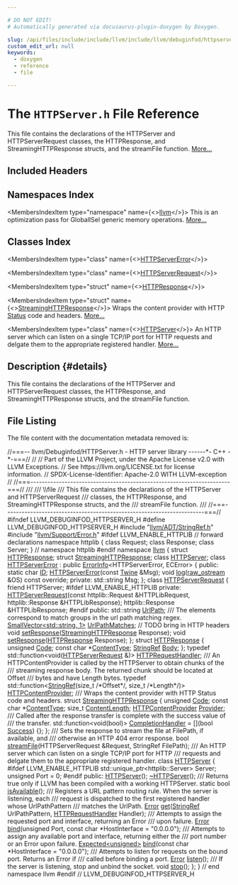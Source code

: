 ```yaml
---

# DO NOT EDIT!
# Automatically generated via docusaurus-plugin-doxygen by Doxygen.

slug: /api/files/include/include/llvm/include/llvm/debuginfod/httpserver-h
custom_edit_url: null
keywords:
  - doxygen
  - reference
  - file

---
```





# The `HTTPServer.h` File Reference

<DoxygenPage pluginConfig={pluginConfig}>

This file contains the declarations of the HTTPServer and HTTPServerRequest classes, the HTTPResponse, and StreamingHTTPResponse structs, and the streamFile function. <a href="#details">More...</a>

## Included Headers

<IncludesList>
<IncludesListItem
  filePath="llvm/ADT/StringRef.h"
  permalink="/docs/api/files/include/include/llvm/include/llvm/adt/stringref-h"
  isLocal="true" />
<IncludesListItem
  filePath="llvm/Support/Error.h"
  permalink="/docs/api/files/include/include/llvm/include/llvm/support/error-h"
  isLocal="true" />
</IncludesList>

## Namespaces Index

<MembersIndex>

<MembersIndexItem
  type="namespace"
  name={<><a href="/docs/api/namespaces/llvm">llvm</a></>}>
This is an optimization pass for GlobalISel generic memory operations. <a href="/docs/api/namespaces/llvm/#details">More...</a>
</MembersIndexItem>

</MembersIndex>

## Classes Index

<MembersIndex>

<MembersIndexItem
  type="class"
  name={<><a href="/docs/api/classes/llvm/httpservererror">HTTPServerError</a></>}>
</MembersIndexItem>

<MembersIndexItem
  type="class"
  name={<><a href="/docs/api/classes/llvm/httpserverrequest">HTTPServerRequest</a></>}>
</MembersIndexItem>

<MembersIndexItem
  type="struct"
  name={<><a href="/docs/api/structs/llvm/httpresponse">HTTPResponse</a></>}>
</MembersIndexItem>

<MembersIndexItem
  type="struct"
  name={<><a href="/docs/api/structs/llvm/streaminghttpresponse">StreamingHTTPResponse</a></>}>
Wraps the content provider with HTTP <a href="/docs/api/structs/status">Status</a> code and headers. <a href="/docs/api/structs/llvm/streaminghttpresponse/#details">More...</a>
</MembersIndexItem>

<MembersIndexItem
  type="class"
  name={<><a href="/docs/api/classes/llvm/httpserver">HTTPServer</a></>}>
An HTTP server which can listen on a single TCP/IP port for HTTP requests and delgate them to the appropriate registered handler. <a href="/docs/api/classes/llvm/httpserver/#details">More...</a>
</MembersIndexItem>

</MembersIndex>

## Description {#details}

This file contains the declarations of the HTTPServer and HTTPServerRequest classes, the HTTPResponse, and StreamingHTTPResponse structs, and the streamFile function.

## File Listing

The file content with the documentation metadata removed is:

<ProgramListing>

<Link id="l00001" /><CodeLine lineNumber="1"><Highlight kind="comment">//===-- llvm/Debuginfod/HTTPServer.h - HTTP server library ------&#42;- C++ -&#42;-===//</Highlight><Highlight kind="normal"></Highlight></CodeLine>
<Link id="l00002" /><CodeLine lineNumber="2"><Highlight kind="normal"></Highlight><Highlight kind="comment">//</Highlight><Highlight kind="normal"></Highlight></CodeLine>
<Link id="l00003" /><CodeLine lineNumber="3"><Highlight kind="normal"></Highlight><Highlight kind="comment">// Part of the LLVM Project, under the Apache License v2.0 with LLVM Exceptions.</Highlight><Highlight kind="normal"></Highlight></CodeLine>
<Link id="l00004" /><CodeLine lineNumber="4"><Highlight kind="normal"></Highlight><Highlight kind="comment">// See https://llvm.org/LICENSE.txt for license information.</Highlight><Highlight kind="normal"></Highlight></CodeLine>
<Link id="l00005" /><CodeLine lineNumber="5"><Highlight kind="normal"></Highlight><Highlight kind="comment">// SPDX-License-Identifier: Apache-2.0 WITH LLVM-exception</Highlight><Highlight kind="normal"></Highlight></CodeLine>
<Link id="l00006" /><CodeLine lineNumber="6"><Highlight kind="normal"></Highlight><Highlight kind="comment">//</Highlight><Highlight kind="normal"></Highlight></CodeLine>
<Link id="l00007" /><CodeLine lineNumber="7"><Highlight kind="normal"></Highlight><Highlight kind="comment">//===----------------------------------------------------------------------===//</Highlight><Highlight kind="comment"></Highlight></CodeLine>
<Link id="l00008" /><CodeLine lineNumber="8"><Highlight kind="comment">///</Highlight></CodeLine>
<Link id="l00009" /><CodeLine lineNumber="9"><Highlight kind="comment">/// \\file</Highlight></CodeLine>
<Link id="l00010" /><CodeLine lineNumber="10"><Highlight kind="comment">/// This file contains the declarations of the HTTPServer and HTTPServerRequest</Highlight></CodeLine>
<Link id="l00011" /><CodeLine lineNumber="11"><Highlight kind="comment">/// classes, the HTTPResponse, and StreamingHTTPResponse structs, and the</Highlight></CodeLine>
<Link id="l00012" /><CodeLine lineNumber="12"><Highlight kind="comment">/// streamFile function.</Highlight></CodeLine>
<Link id="l00013" /><CodeLine lineNumber="13"><Highlight kind="comment">///</Highlight><Highlight kind="normal"></Highlight></CodeLine>
<Link id="l00014" /><CodeLine lineNumber="14"><Highlight kind="normal"></Highlight><Highlight kind="comment">//===----------------------------------------------------------------------===//</Highlight><Highlight kind="normal"></Highlight></CodeLine>
<Link id="l00015" /><CodeLine lineNumber="15"><Highlight kind="normal"></Highlight></CodeLine>
<Link id="l00016" /><CodeLine lineNumber="16"><Highlight kind="normal"></Highlight><Highlight kind="preprocessor">#ifndef LLVM&#95;DEBUGINFOD&#95;HTTPSERVER&#95;H</Highlight><Highlight kind="normal"></Highlight></CodeLine>
<Link id="l00017" /><CodeLine lineNumber="17"><Highlight kind="normal"></Highlight><Highlight kind="preprocessor">#define LLVM&#95;DEBUGINFOD&#95;HTTPSERVER&#95;H</Highlight><Highlight kind="normal"></Highlight></CodeLine>
<Link id="l00018" /><CodeLine lineNumber="18"><Highlight kind="normal"></Highlight></CodeLine>
<Link id="l00019" /><CodeLine lineNumber="19"><Highlight kind="normal"></Highlight><Highlight kind="preprocessor">#include &quot;<a href="/docs/api/files/include/include/llvm/include/llvm/adt/stringref-h">llvm/ADT/StringRef.h</a>&quot;</Highlight><Highlight kind="normal"></Highlight></CodeLine>
<Link id="l00020" /><CodeLine lineNumber="20"><Highlight kind="normal"></Highlight><Highlight kind="preprocessor">#include &quot;<a href="/docs/api/files/include/include/llvm/include/llvm/support/error-h">llvm/Support/Error.h</a>&quot;</Highlight><Highlight kind="normal"></Highlight></CodeLine>
<Link id="l00021" /><CodeLine lineNumber="21"><Highlight kind="normal"></Highlight></CodeLine>
<Link id="l00022" /><CodeLine lineNumber="22"><Highlight kind="normal"></Highlight><Highlight kind="preprocessor">#ifdef LLVM&#95;ENABLE&#95;HTTPLIB</Highlight><Highlight kind="normal"></Highlight></CodeLine>
<Link id="l00023" /><CodeLine lineNumber="23"><Highlight kind="normal"></Highlight><Highlight kind="comment">// forward declarations</Highlight><Highlight kind="normal"></Highlight></CodeLine>
<Link id="l00024" /><CodeLine lineNumber="24"><Highlight kind="normal"></Highlight><Highlight kind="keyword">namespace </Highlight><Highlight kind="normal">httplib &#123;</Highlight></CodeLine>
<Link id="l00025" /><CodeLine lineNumber="25"><Highlight kind="normal"></Highlight><Highlight kind="keyword">class </Highlight><Highlight kind="normal">Request;</Highlight></CodeLine>
<Link id="l00026" /><CodeLine lineNumber="26"><Highlight kind="normal"></Highlight><Highlight kind="keyword">class </Highlight><Highlight kind="normal">Response;</Highlight></CodeLine>
<Link id="l00027" /><CodeLine lineNumber="27"><Highlight kind="normal"></Highlight><Highlight kind="keyword">class </Highlight><Highlight kind="normal">Server;</Highlight></CodeLine>
<Link id="l00028" /><CodeLine lineNumber="28"><Highlight kind="normal">&#125; </Highlight><Highlight kind="comment">// namespace httplib</Highlight><Highlight kind="normal"></Highlight></CodeLine>
<Link id="l00029" /><CodeLine lineNumber="29"><Highlight kind="normal"></Highlight><Highlight kind="preprocessor">#endif</Highlight><Highlight kind="normal"></Highlight></CodeLine>
<Link id="l00030" /><CodeLine lineNumber="30"><Highlight kind="normal"></Highlight></CodeLine>
<Link id="l00031" /><CodeLine lineNumber="31"><Highlight kind="normal"></Highlight><Highlight kind="keyword">namespace </Highlight><Highlight kind="normal"><a href="/docs/api/namespaces/llvm">llvm</a> &#123;</Highlight></CodeLine>
<Link id="l00032" /><CodeLine lineNumber="32"><Highlight kind="normal"></Highlight></CodeLine>
<Link id="l00033" /><CodeLine lineNumber="33"><Highlight kind="normal"></Highlight><Highlight kind="keyword">struct </Highlight><Highlight kind="normal"><a href="/docs/api/structs/llvm/httpresponse">HTTPResponse</a>;</Highlight></CodeLine>
<Link id="l00034" /><CodeLine lineNumber="34"><Highlight kind="normal"></Highlight><Highlight kind="keyword">struct </Highlight><Highlight kind="normal"><a href="/docs/api/structs/llvm/streaminghttpresponse">StreamingHTTPResponse</a>;</Highlight></CodeLine>
<Link id="l00035" /><CodeLine lineNumber="35"><Highlight kind="normal"></Highlight><Highlight kind="keyword">class </Highlight><Highlight kind="normal"><a href="/docs/api/classes/llvm/httpserver">HTTPServer</a>;</Highlight></CodeLine>
<Link id="l00036" /><CodeLine lineNumber="36"><Highlight kind="normal"></Highlight></CodeLine>
<Link id="l00037" /><CodeLine lineNumber="37" lineLink="/docs/api/classes/llvm/httpservererror"><Highlight kind="normal"></Highlight><Highlight kind="keyword">class </Highlight><Highlight kind="normal"><a href="/docs/api/classes/llvm/httpservererror/#a699d2418d2f36c113d50c59e8a14e287">HTTPServerError</a> : </Highlight><Highlight kind="keyword">public</Highlight><Highlight kind="normal"> <a href="/docs/api/classes/llvm/errorinfo">ErrorInfo</a>&lt;HTTPServerError, ECError&gt; &#123;</Highlight></CodeLine>
<Link id="l00038" /><CodeLine lineNumber="38"><Highlight kind="normal"></Highlight><Highlight kind="keyword">public</Highlight><Highlight kind="normal">:</Highlight></CodeLine>
<Link id="l00039" /><CodeLine lineNumber="39" lineLink="/docs/api/classes/llvm/httpservererror/#a96c18824ef8a11bb1035b3d52e79fe7b"><Highlight kind="normal">  </Highlight><Highlight kind="keyword">static</Highlight><Highlight kind="normal"> </Highlight><Highlight kind="keywordtype">char</Highlight><Highlight kind="normal"> <a href="/docs/api/classes/llvm/httpservererror/#a96c18824ef8a11bb1035b3d52e79fe7b">ID</a>;</Highlight></CodeLine>
<Link id="l00040" /><CodeLine lineNumber="40"><Highlight kind="normal">  <a href="/docs/api/classes/llvm/httpservererror/#a699d2418d2f36c113d50c59e8a14e287">HTTPServerError</a>(</Highlight><Highlight kind="keyword">const</Highlight><Highlight kind="normal"> <a href="/docs/api/classes/llvm/twine">Twine</a> &amp;Msg);</Highlight></CodeLine>
<Link id="l00041" /><CodeLine lineNumber="41"><Highlight kind="normal">  </Highlight><Highlight kind="keywordtype">void</Highlight><Highlight kind="normal"> <a href="/docs/api/classes/llvm/httpservererror/#a70fb08bd9ee431e69222fe4df5baa8e7">log</a>(<a href="/docs/api/classes/llvm/raw-ostream">raw&#95;ostream</a> &amp;OS) </Highlight><Highlight kind="keyword">const override</Highlight><Highlight kind="normal">;</Highlight></CodeLine>
<Link id="l00042" /><CodeLine lineNumber="42"><Highlight kind="normal"></Highlight></CodeLine>
<Link id="l00043" /><CodeLine lineNumber="43"><Highlight kind="normal"></Highlight><Highlight kind="keyword">private</Highlight><Highlight kind="normal">:</Highlight></CodeLine>
<Link id="l00044" /><CodeLine lineNumber="44"><Highlight kind="normal">  std::string Msg;</Highlight></CodeLine>
<Link id="l00045" /><CodeLine lineNumber="45"><Highlight kind="normal">&#125;;</Highlight></CodeLine>
<Link id="l00046" /><CodeLine lineNumber="46"><Highlight kind="normal"></Highlight></CodeLine>
<Link id="l00047" /><CodeLine lineNumber="47" lineLink="/docs/api/classes/llvm/httpserverrequest"><Highlight kind="normal"></Highlight><Highlight kind="keyword">class </Highlight><Highlight kind="normal"><a href="/docs/api/classes/llvm/httpserverrequest">HTTPServerRequest</a> &#123;</Highlight></CodeLine>
<Link id="l00048" /><CodeLine lineNumber="48"><Highlight kind="normal">  </Highlight><Highlight kind="keyword">friend</Highlight><Highlight kind="normal"> HTTPServer;</Highlight></CodeLine>
<Link id="l00049" /><CodeLine lineNumber="49"><Highlight kind="normal"></Highlight></CodeLine>
<Link id="l00050" /><CodeLine lineNumber="50"><Highlight kind="normal"></Highlight><Highlight kind="preprocessor">#ifdef LLVM&#95;ENABLE&#95;HTTPLIB</Highlight><Highlight kind="normal"></Highlight></CodeLine>
<Link id="l00051" /><CodeLine lineNumber="51"><Highlight kind="normal"></Highlight><Highlight kind="keyword">private</Highlight><Highlight kind="normal">:</Highlight></CodeLine>
<Link id="l00052" /><CodeLine lineNumber="52"><Highlight kind="normal">  <a href="/docs/api/classes/llvm/httpserverrequest">HTTPServerRequest</a>(</Highlight><Highlight kind="keyword">const</Highlight><Highlight kind="normal"> httplib::Request &amp;HTTPLibRequest,</Highlight></CodeLine>
<Link id="l00053" /><CodeLine lineNumber="53"><Highlight kind="normal">                    httplib::Response &amp;HTTPLibResponse);</Highlight></CodeLine>
<Link id="l00054" /><CodeLine lineNumber="54"><Highlight kind="normal">  httplib::Response &amp;HTTPLibResponse;</Highlight></CodeLine>
<Link id="l00055" /><CodeLine lineNumber="55"><Highlight kind="normal"></Highlight><Highlight kind="preprocessor">#endif</Highlight><Highlight kind="normal"></Highlight></CodeLine>
<Link id="l00056" /><CodeLine lineNumber="56"><Highlight kind="normal"></Highlight></CodeLine>
<Link id="l00057" /><CodeLine lineNumber="57"><Highlight kind="normal"></Highlight><Highlight kind="keyword">public</Highlight><Highlight kind="normal">:</Highlight></CodeLine>
<Link id="l00058" /><CodeLine lineNumber="58" lineLink="/docs/api/classes/llvm/httpserverrequest/#a03eafe444d9ad3af469954d86c895d7e"><Highlight kind="normal">  std::string <a href="/docs/api/classes/llvm/httpserverrequest/#a03eafe444d9ad3af469954d86c895d7e">UrlPath</a>;</Highlight><Highlight kind="comment"></Highlight></CodeLine>
<Link id="l00059" /><CodeLine lineNumber="59"><Highlight kind="comment">  /// The elements correspond to match groups in the url path matching regex.</Highlight><Highlight kind="normal"></Highlight></CodeLine>
<Link id="l00060" /><CodeLine lineNumber="60" lineLink="/docs/api/classes/llvm/httpserverrequest/#ac717be77374df8d58d536f70879b405c"><Highlight kind="normal">  <a href="/docs/api/classes/llvm/smallvector">SmallVector&lt;std::string, 1&gt;</a> <a href="/docs/api/classes/llvm/httpserverrequest/#ac717be77374df8d58d536f70879b405c">UrlPathMatches</a>;</Highlight></CodeLine>
<Link id="l00061" /><CodeLine lineNumber="61"><Highlight kind="normal"></Highlight></CodeLine>
<Link id="l00062" /><CodeLine lineNumber="62"><Highlight kind="normal">  </Highlight><Highlight kind="comment">// TODO bring in HTTP headers</Highlight><Highlight kind="normal"></Highlight></CodeLine>
<Link id="l00063" /><CodeLine lineNumber="63"><Highlight kind="normal"></Highlight></CodeLine>
<Link id="l00064" /><CodeLine lineNumber="64"><Highlight kind="normal">  </Highlight><Highlight kind="keywordtype">void</Highlight><Highlight kind="normal"> <a href="/docs/api/classes/llvm/httpserverrequest/#a9c4103690fe948aafa737b096a31501a">setResponse</a>(<a href="/docs/api/structs/llvm/streaminghttpresponse">StreamingHTTPResponse</a> Response);</Highlight></CodeLine>
<Link id="l00065" /><CodeLine lineNumber="65"><Highlight kind="normal">  </Highlight><Highlight kind="keywordtype">void</Highlight><Highlight kind="normal"> <a href="/docs/api/classes/llvm/httpserverrequest/#a9c4103690fe948aafa737b096a31501a">setResponse</a>(<a href="/docs/api/structs/llvm/httpresponse">HTTPResponse</a> Response);</Highlight></CodeLine>
<Link id="l00066" /><CodeLine lineNumber="66"><Highlight kind="normal">&#125;;</Highlight></CodeLine>
<Link id="l00067" /><CodeLine lineNumber="67"><Highlight kind="normal"></Highlight></CodeLine>
<Link id="l00068" /><CodeLine lineNumber="68" lineLink="/docs/api/structs/llvm/httpresponse"><Highlight kind="normal"></Highlight><Highlight kind="keyword">struct </Highlight><Highlight kind="normal"><a href="/docs/api/structs/llvm/httpresponse">HTTPResponse</a> &#123;</Highlight></CodeLine>
<Link id="l00069" /><CodeLine lineNumber="69" lineLink="/docs/api/structs/llvm/httpresponse/#afe52333ad78c2469a1595ce6f0688996"><Highlight kind="normal">  </Highlight><Highlight kind="keywordtype">unsigned</Highlight><Highlight kind="normal"> <a href="/docs/api/structs/llvm/httpresponse/#afe52333ad78c2469a1595ce6f0688996">Code</a>;</Highlight></CodeLine>
<Link id="l00070" /><CodeLine lineNumber="70" lineLink="/docs/api/structs/llvm/httpresponse/#a7836efd5399c7508e776de141a5bc6b9"><Highlight kind="normal">  </Highlight><Highlight kind="keyword">const</Highlight><Highlight kind="normal"> </Highlight><Highlight kind="keywordtype">char</Highlight><Highlight kind="normal"> &#42;<a href="/docs/api/structs/llvm/httpresponse/#a7836efd5399c7508e776de141a5bc6b9">ContentType</a>;</Highlight></CodeLine>
<Link id="l00071" /><CodeLine lineNumber="71" lineLink="/docs/api/structs/llvm/httpresponse/#a885a0e8041b6e435881acf183ca088b6"><Highlight kind="normal">  <a href="/docs/api/classes/llvm/stringref">StringRef</a> <a href="/docs/api/structs/llvm/httpresponse/#a885a0e8041b6e435881acf183ca088b6">Body</a>;</Highlight></CodeLine>
<Link id="l00072" /><CodeLine lineNumber="72"><Highlight kind="normal">&#125;;</Highlight></CodeLine>
<Link id="l00073" /><CodeLine lineNumber="73"><Highlight kind="normal"></Highlight></CodeLine>
<Link id="l00074" /><CodeLine lineNumber="74" lineLink="/docs/api/namespaces/llvm/#a484725ce6bbff0f1751423cac5f22370"><Highlight kind="normal"></Highlight><Highlight kind="keyword">typedef</Highlight><Highlight kind="normal"> std::function&lt;void(<a href="/docs/api/classes/llvm/httpserverrequest">HTTPServerRequest</a> &amp;)&gt; <a href="/docs/api/namespaces/llvm/#a484725ce6bbff0f1751423cac5f22370">HTTPRequestHandler</a>;</Highlight></CodeLine>
<Link id="l00075" /><CodeLine lineNumber="75"><Highlight kind="normal"></Highlight><Highlight kind="comment"></Highlight></CodeLine>
<Link id="l00076" /><CodeLine lineNumber="76"><Highlight kind="comment">/// An HTTPContentProvider is called by the HTTPServer to obtain chunks of the</Highlight></CodeLine>
<Link id="l00077" /><CodeLine lineNumber="77"><Highlight kind="comment">/// streaming response body. The returned chunk should be located at Offset</Highlight></CodeLine>
<Link id="l00078" /><CodeLine lineNumber="78"><Highlight kind="comment">/// bytes and have Length bytes.</Highlight><Highlight kind="normal"></Highlight></CodeLine>
<Link id="l00079" /><CodeLine lineNumber="79"><Highlight kind="normal"></Highlight><Highlight kind="keyword">typedef</Highlight><Highlight kind="normal"> std::function&lt;<a href="/docs/api/classes/llvm/stringref">StringRef</a>(</Highlight><Highlight kind="keywordtype">size&#95;t</Highlight><Highlight kind="normal"> </Highlight><Highlight kind="comment">/&#42;Offset&#42;/</Highlight><Highlight kind="normal">, </Highlight><Highlight kind="keywordtype">size&#95;t</Highlight><Highlight kind="normal"> </Highlight><Highlight kind="comment">/&#42;Length&#42;/</Highlight><Highlight kind="normal">)&gt;</Highlight></CodeLine>
<Link id="l00080" /><CodeLine lineNumber="80" lineLink="/docs/api/namespaces/llvm/#aeab59d2f1c1e3952c0a2f41712fb2238"><Highlight kind="normal">    <a href="/docs/api/namespaces/llvm/#aeab59d2f1c1e3952c0a2f41712fb2238">HTTPContentProvider</a>;</Highlight></CodeLine>
<Link id="l00081" /><CodeLine lineNumber="81"><Highlight kind="normal"></Highlight><Highlight kind="comment"></Highlight></CodeLine>
<Link id="l00082" /><CodeLine lineNumber="82"><Highlight kind="comment">/// Wraps the content provider with HTTP Status code and headers.</Highlight><Highlight kind="normal"></Highlight></CodeLine>
<Link id="l00083" /><CodeLine lineNumber="83" lineLink="/docs/api/structs/llvm/streaminghttpresponse"><Highlight kind="normal"></Highlight><Highlight kind="keyword">struct </Highlight><Highlight kind="normal"><a href="/docs/api/structs/llvm/streaminghttpresponse">StreamingHTTPResponse</a> &#123;</Highlight></CodeLine>
<Link id="l00084" /><CodeLine lineNumber="84" lineLink="/docs/api/structs/llvm/streaminghttpresponse/#a64a858d95e23ac6c98c94a67fb2ce0bb"><Highlight kind="normal">  </Highlight><Highlight kind="keywordtype">unsigned</Highlight><Highlight kind="normal"> <a href="/docs/api/structs/llvm/streaminghttpresponse/#a64a858d95e23ac6c98c94a67fb2ce0bb">Code</a>;</Highlight></CodeLine>
<Link id="l00085" /><CodeLine lineNumber="85" lineLink="/docs/api/structs/llvm/streaminghttpresponse/#abc08c5b80a4ce9c0dbca63c14797cf63"><Highlight kind="normal">  </Highlight><Highlight kind="keyword">const</Highlight><Highlight kind="normal"> </Highlight><Highlight kind="keywordtype">char</Highlight><Highlight kind="normal"> &#42;<a href="/docs/api/structs/llvm/streaminghttpresponse/#abc08c5b80a4ce9c0dbca63c14797cf63">ContentType</a>;</Highlight></CodeLine>
<Link id="l00086" /><CodeLine lineNumber="86" lineLink="/docs/api/structs/llvm/streaminghttpresponse/#a8e3c963a18ac2a16b4ea8991b3bb8955"><Highlight kind="normal">  </Highlight><Highlight kind="keywordtype">size&#95;t</Highlight><Highlight kind="normal"> <a href="/docs/api/structs/llvm/streaminghttpresponse/#a8e3c963a18ac2a16b4ea8991b3bb8955">ContentLength</a>;</Highlight></CodeLine>
<Link id="l00087" /><CodeLine lineNumber="87" lineLink="/docs/api/structs/llvm/streaminghttpresponse/#a490250f0ce8a4fb0b5bf87f12f34efd6"><Highlight kind="normal">  <a href="/docs/api/namespaces/llvm/#aeab59d2f1c1e3952c0a2f41712fb2238">HTTPContentProvider</a> <a href="/docs/api/structs/llvm/streaminghttpresponse/#a490250f0ce8a4fb0b5bf87f12f34efd6">Provider</a>;</Highlight><Highlight kind="comment"></Highlight></CodeLine>
<Link id="l00088" /><CodeLine lineNumber="88"><Highlight kind="comment">  /// Called after the response transfer is complete with the success value of</Highlight></CodeLine>
<Link id="l00089" /><CodeLine lineNumber="89"><Highlight kind="comment">  /// the transfer.</Highlight><Highlight kind="normal"></Highlight></CodeLine>
<Link id="l00090" /><CodeLine lineNumber="90" lineLink="/docs/api/structs/llvm/streaminghttpresponse/#ae8aab521ee9d3a1199c55bedfe8e2e09"><Highlight kind="normal">  std::function&lt;void(</Highlight><Highlight kind="keywordtype">bool</Highlight><Highlight kind="normal">)&gt; <a href="/docs/api/structs/llvm/streaminghttpresponse/#ae8aab521ee9d3a1199c55bedfe8e2e09">CompletionHandler</a> = &#91;&#93;(</Highlight><Highlight kind="keywordtype">bool</Highlight><Highlight kind="normal"> <a href="/docs/api/files/lib/lib/target/lib/target/aarch64/lib/target/aarch64/disassembler/aarch64disassembler-cpp/#abdb086b34295fb7aa09493c62d798465">Success</a>) &#123;&#125;;</Highlight></CodeLine>
<Link id="l00091" /><CodeLine lineNumber="91"><Highlight kind="normal">&#125;;</Highlight></CodeLine>
<Link id="l00092" /><CodeLine lineNumber="92"><Highlight kind="normal"></Highlight><Highlight kind="comment"></Highlight></CodeLine>
<Link id="l00093" /><CodeLine lineNumber="93"><Highlight kind="comment">/// Sets the response to stream the file at FilePath, if available, and</Highlight></CodeLine>
<Link id="l00094" /><CodeLine lineNumber="94"><Highlight kind="comment">/// otherwise an HTTP 404 error response.</Highlight><Highlight kind="normal"></Highlight></CodeLine>
<Link id="l00095" /><CodeLine lineNumber="95"><Highlight kind="normal"></Highlight><Highlight kind="keywordtype">bool</Highlight><Highlight kind="normal"> <a href="/docs/api/namespaces/llvm/#ad7c58f347a240684b93eb7ee8bfd6824">streamFile</a>(HTTPServerRequest &amp;Request, StringRef FilePath);</Highlight></CodeLine>
<Link id="l00096" /><CodeLine lineNumber="96"><Highlight kind="normal"></Highlight><Highlight kind="comment"></Highlight></CodeLine>
<Link id="l00097" /><CodeLine lineNumber="97"><Highlight kind="comment">/// An HTTP server which can listen on a single TCP/IP port for HTTP</Highlight></CodeLine>
<Link id="l00098" /><CodeLine lineNumber="98"><Highlight kind="comment">/// requests and delgate them to the appropriate registered handler.</Highlight><Highlight kind="normal"></Highlight></CodeLine>
<Link id="l00099" /><CodeLine lineNumber="99" lineLink="/docs/api/classes/llvm/httpserver"><Highlight kind="normal"></Highlight><Highlight kind="keyword">class </Highlight><Highlight kind="normal"><a href="/docs/api/classes/llvm/httpserver/#a9ac379d2b10c907a322a7f5391c3a8a5">HTTPServer</a> &#123;</Highlight></CodeLine>
<Link id="l00100" /><CodeLine lineNumber="100"><Highlight kind="normal"></Highlight><Highlight kind="preprocessor">#ifdef LLVM&#95;ENABLE&#95;HTTPLIB</Highlight><Highlight kind="normal"></Highlight></CodeLine>
<Link id="l00101" /><CodeLine lineNumber="101"><Highlight kind="normal">  std::unique&#95;ptr&lt;httplib::Server&gt; Server;</Highlight></CodeLine>
<Link id="l00102" /><CodeLine lineNumber="102"><Highlight kind="normal">  </Highlight><Highlight kind="keywordtype">unsigned</Highlight><Highlight kind="normal"> Port = 0;</Highlight></CodeLine>
<Link id="l00103" /><CodeLine lineNumber="103"><Highlight kind="normal"></Highlight><Highlight kind="preprocessor">#endif</Highlight><Highlight kind="normal"></Highlight></CodeLine>
<Link id="l00104" /><CodeLine lineNumber="104"><Highlight kind="normal"></Highlight><Highlight kind="keyword">public</Highlight><Highlight kind="normal">:</Highlight></CodeLine>
<Link id="l00105" /><CodeLine lineNumber="105" lineLink="/docs/api/classes/llvm/httpserver/#a9ac379d2b10c907a322a7f5391c3a8a5"><Highlight kind="normal">  <a href="/docs/api/classes/llvm/httpserver/#a9ac379d2b10c907a322a7f5391c3a8a5">HTTPServer</a>();</Highlight></CodeLine>
<Link id="l00106" /><CodeLine lineNumber="106" lineLink="/docs/api/classes/llvm/httpserver/#af09066b05417f9a9ce9f1cd8e5ad9e18"><Highlight kind="normal">  <a href="/docs/api/classes/llvm/httpserver/#af09066b05417f9a9ce9f1cd8e5ad9e18">~HTTPServer</a>();</Highlight></CodeLine>
<Link id="l00107" /><CodeLine lineNumber="107"><Highlight kind="normal"></Highlight><Highlight kind="comment"></Highlight></CodeLine>
<Link id="l00108" /><CodeLine lineNumber="108"><Highlight kind="comment">  /// Returns true only if LLVM has been compiled with a working HTTPServer.</Highlight><Highlight kind="normal"></Highlight></CodeLine>
<Link id="l00109" /><CodeLine lineNumber="109"><Highlight kind="normal">  </Highlight><Highlight kind="keyword">static</Highlight><Highlight kind="normal"> </Highlight><Highlight kind="keywordtype">bool</Highlight><Highlight kind="normal"> <a href="/docs/api/classes/llvm/httpserver/#acf0f31c71f22a544b52f3e27ca81ee9e">isAvailable</a>();</Highlight></CodeLine>
<Link id="l00110" /><CodeLine lineNumber="110"><Highlight kind="normal"></Highlight><Highlight kind="comment"></Highlight></CodeLine>
<Link id="l00111" /><CodeLine lineNumber="111"><Highlight kind="comment">  /// Registers a URL pattern routing rule. When the server is listening, each</Highlight></CodeLine>
<Link id="l00112" /><CodeLine lineNumber="112"><Highlight kind="comment">  /// request is dispatched to the first registered handler whose UrlPathPattern</Highlight></CodeLine>
<Link id="l00113" /><CodeLine lineNumber="113"><Highlight kind="comment">  /// matches the UrlPath.</Highlight><Highlight kind="normal"></Highlight></CodeLine>
<Link id="l00114" /><CodeLine lineNumber="114"><Highlight kind="normal">  <a href="/docs/api/classes/llvm/error">Error</a> <a href="/docs/api/classes/llvm/httpserver/#a57df1a0b2431ed4c6afb10acfb6108d1">get</a>(<a href="/docs/api/classes/llvm/stringref">StringRef</a> UrlPathPattern, <a href="/docs/api/namespaces/llvm/#a484725ce6bbff0f1751423cac5f22370">HTTPRequestHandler</a> Handler);</Highlight></CodeLine>
<Link id="l00115" /><CodeLine lineNumber="115"><Highlight kind="normal"></Highlight><Highlight kind="comment"></Highlight></CodeLine>
<Link id="l00116" /><CodeLine lineNumber="116"><Highlight kind="comment">  /// Attempts to assign the requested port and interface, returning an Error</Highlight></CodeLine>
<Link id="l00117" /><CodeLine lineNumber="117"><Highlight kind="comment">  /// upon failure.</Highlight><Highlight kind="normal"></Highlight></CodeLine>
<Link id="l00118" /><CodeLine lineNumber="118"><Highlight kind="normal">  <a href="/docs/api/classes/llvm/error">Error</a> <a href="/docs/api/classes/llvm/httpserver/#a71ab0a18a93070081e4d5570088dc812">bind</a>(</Highlight><Highlight kind="keywordtype">unsigned</Highlight><Highlight kind="normal"> Port, </Highlight><Highlight kind="keyword">const</Highlight><Highlight kind="normal"> </Highlight><Highlight kind="keywordtype">char</Highlight><Highlight kind="normal"> &#42;HostInterface = </Highlight><Highlight kind="stringliteral">&quot;0.0.0.0&quot;</Highlight><Highlight kind="normal">);</Highlight></CodeLine>
<Link id="l00119" /><CodeLine lineNumber="119"><Highlight kind="normal"></Highlight><Highlight kind="comment"></Highlight></CodeLine>
<Link id="l00120" /><CodeLine lineNumber="120"><Highlight kind="comment">  /// Attempts to assign any available port and interface, returning either the</Highlight></CodeLine>
<Link id="l00121" /><CodeLine lineNumber="121"><Highlight kind="comment">  /// port number or an Error upon failure.</Highlight><Highlight kind="normal"></Highlight></CodeLine>
<Link id="l00122" /><CodeLine lineNumber="122"><Highlight kind="normal">  <a href="/docs/api/classes/llvm/expected">Expected&lt;unsigned&gt;</a> <a href="/docs/api/classes/llvm/httpserver/#a71ab0a18a93070081e4d5570088dc812">bind</a>(</Highlight><Highlight kind="keyword">const</Highlight><Highlight kind="normal"> </Highlight><Highlight kind="keywordtype">char</Highlight><Highlight kind="normal"> &#42;HostInterface = </Highlight><Highlight kind="stringliteral">&quot;0.0.0.0&quot;</Highlight><Highlight kind="normal">);</Highlight></CodeLine>
<Link id="l00123" /><CodeLine lineNumber="123"><Highlight kind="normal"></Highlight><Highlight kind="comment"></Highlight></CodeLine>
<Link id="l00124" /><CodeLine lineNumber="124"><Highlight kind="comment">  /// Attempts to listen for requests on the bound port. Returns an Error if</Highlight></CodeLine>
<Link id="l00125" /><CodeLine lineNumber="125"><Highlight kind="comment">  /// called before binding a port.</Highlight><Highlight kind="normal"></Highlight></CodeLine>
<Link id="l00126" /><CodeLine lineNumber="126"><Highlight kind="normal">  <a href="/docs/api/classes/llvm/error">Error</a> <a href="/docs/api/classes/llvm/httpserver/#a98e1c84406f4cfcae0f250846f16c427">listen</a>();</Highlight></CodeLine>
<Link id="l00127" /><CodeLine lineNumber="127"><Highlight kind="normal"></Highlight><Highlight kind="comment"></Highlight></CodeLine>
<Link id="l00128" /><CodeLine lineNumber="128"><Highlight kind="comment">  /// If the server is listening, stop and unbind the socket.</Highlight><Highlight kind="normal"></Highlight></CodeLine>
<Link id="l00129" /><CodeLine lineNumber="129"><Highlight kind="normal">  </Highlight><Highlight kind="keywordtype">void</Highlight><Highlight kind="normal"> <a href="/docs/api/classes/llvm/httpserver/#ad6cdeb6e8e3440309d30d2618fcbd7f7">stop</a>();</Highlight></CodeLine>
<Link id="l00130" /><CodeLine lineNumber="130"><Highlight kind="normal">&#125;;</Highlight></CodeLine>
<Link id="l00131" /><CodeLine lineNumber="131"><Highlight kind="normal">&#125; </Highlight><Highlight kind="comment">// end namespace llvm</Highlight><Highlight kind="normal"></Highlight></CodeLine>
<Link id="l00132" /><CodeLine lineNumber="132"><Highlight kind="normal"></Highlight></CodeLine>
<Link id="l00133" /><CodeLine lineNumber="133"><Highlight kind="normal"></Highlight><Highlight kind="preprocessor">#endif </Highlight><Highlight kind="comment">// LLVM&#95;DEBUGINFOD&#95;HTTPSERVER&#95;H</Highlight><Highlight kind="normal"></Highlight></CodeLine>

</ProgramListing>


</DoxygenPage>

